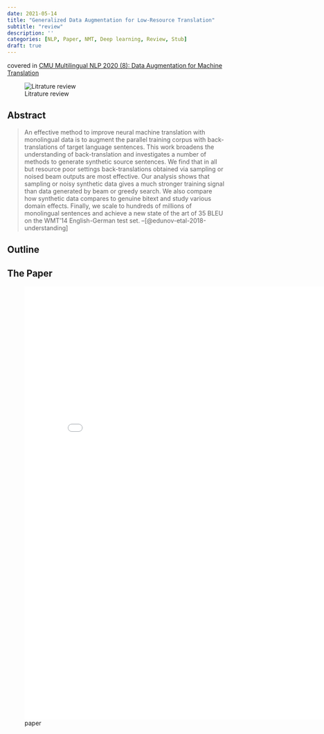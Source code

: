 ```yaml
---
date: 2021-05-14
title: "Generalized Data Augmentation for Low-Resource Translation"
subtitle: "review"
description: ''
categories: [NLP, Paper, NMT, Deep learning, Review, Stub]
draft: true
---
```


covered in [CMU Multilingual NLP 2020 (8): Data Augmentation for Machine Translation](https://www.youtube.com/watch?v=RqNobMjb6IQ&ab_channel=GrahamNeubig)

![Litrature review](/images/literature-review-open-book.jpg){.column-margin}


<!-- ::: {#vid-01 .column-margin}
{{< video https://aclanthology.org/2022.findings-naacl.75.mp4 >}}

Presentation Video
::: -->

## Abstract

> An effective method to improve neural machine translation with monolingual data is to augment the parallel training corpus with back-translations of target language sentences. This work broadens the understanding of back-translation and investigates a number of methods to generate synthetic source sentences. We find that in all but resource poor settings back-translations obtained via sampling or noised beam outputs are most effective. Our analysis shows that sampling or noisy synthetic data gives a much stronger training signal than data generated by beam or greedy search. We also compare how synthetic data compares to genuine bitext and study various domain effects. Finally, we scale to hundreds of millions of monolingual sentences and achieve a new state of the art of 35 BLEU on the WMT’14 English-German test set. --[@edunov-etal-2018-understanding]

## Outline

## The Paper

![paper](./paper.pdf){.col-page width=800px height=1000px group="slides"}
